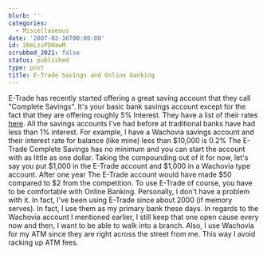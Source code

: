 ```yaml
---
blurb: ''
categories:
  - Miscellaneous
date: '2007-03-16T00:00:00'
id: 20eLziPDHawM
scrubbed_2021: false
status: published
type: post
title: E-Trade Savings and Online banking
---
```


E-Trade has recently started offering a great saving account that
they call "Complete Savings". It's your basic bank savings account
except for the fact that they are offering roughly 5% Interest.
They have a list of their rates
[here](https://us.etrade.com/e/t/home/completesavings?_skinnertab=bank).
All the savings accounts I've had before at traditional banks have
had less than 1% interest. For example, I have a Wachovia savings
account and their interest rate for balance (like mine) less than
$10,000 is 0.2% The E-Trade Complete Savings has no minimum and you
can start the account with as little as one dollar. Taking the
compounding out of it for now, let's say you put $1,000 in the
E-Trade account and $1,000 in a Wachovia type account. After one
year The E-Trade account would have made $50 compared to $2 from
the competition. To use E-Trade of course, you have to be
comfortable with Online Banking. Personally, I don't have a problem
with it. In fact, I've been using E-Trade since about 2000 (if
memory serves). In fact, I use them as my primary bank these days.
In regards to the Wachovia account I mentioned earlier, I still
keep that one open cause every now and then, I want to be able to
walk into a branch. Also, I use Wachovia for my ATM since they are
right across the street from me. This way I avoid racking up ATM
fees.

